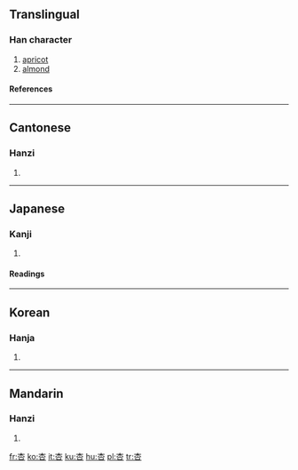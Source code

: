 ==Translingual==
===Han character===
{{Han char|rn=75|rad=木|as=03|sn=7|four=4060<sub>9</sub>|canj=木口 (DR)}}
# [[apricot]]
# [[almond]]
====References====
{{Han ref|kx=0511.140|dkj=14461|dj=0896.020|hdz=21160.040|uh=674F|ud=26447|bh=A7F6|bd=42998}}

----
==Cantonese==
===Hanzi===
{{yue-hanzi|jyut=|y=hang6}}
# {{defn|Cantonese}}

----
==Japanese==
===Kanji===
{{ja-kanji|grade=|rs=木03}}
# {{defn|Japanese}} 
====Readings====
{{ja-readings|on=[[きょう]] (kyō), [[こう]] (kō)|kun=[[あんず]] (anzu)}}

----
==Korean==
===Hanja===
{{ko-hanja|hangeul=행|eumhun=|rv=haeng|mr=haeng|y=hayng}}
# {{defn|Korean}}

----
==Mandarin==
===Hanzi===
{{cmn-hanzi|pin=[[xìng]] ([[xing4]])|wg=hsing<sup>4</sup>}}
# {{defn|Mandarin}}

[[fr:杏]]
[[ko:杏]]
[[it:杏]]
[[ku:杏]]
[[hu:杏]]
[[pl:杏]]
[[tr:杏]]